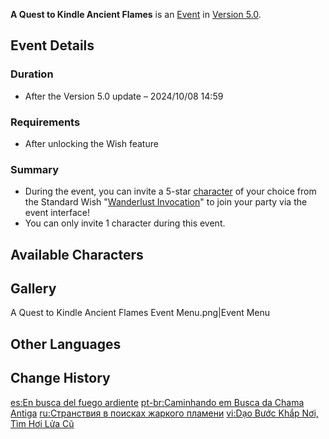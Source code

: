 {{Event
|name              = A Quest to Kindle Ancient Flames
|image             = A Quest to Kindle Ancient Flames.png
|type              = In-Game
|time_known        = yes
|time_start        = 2024-08-28 11:00:00
|time_start_offset = GMT+8
|time_end          = 2024-10-08 14:59:59
|link              = https://genshin.hoyoverse.com/en/news/detail/125455
}}
'''A Quest to Kindle Ancient Flames''' is an [[Event]] in [[Version 5.0]].

==Event Details==
===Duration===
* After the Version 5.0 update – 2024/10/08 14:59

===Requirements===
* After unlocking the Wish feature

===Summary===
* During the event, you can invite a 5-star [[character]] of your choice from the Standard Wish "[[Wanderlust Invocation]]" to join your party via the event interface!
* You can only invite 1 character during this event.

==Available Characters==
{{Card List|Jean, Diluc, Qiqi, Mona, Keqing, Tighnari, Dehya}}

==Gallery==
<gallery>
A Quest to Kindle Ancient Flames Event Menu.png|Event Menu
</gallery>

==Other Languages==
{{Other Languages
|en       = A Quest to Kindle Ancient Flames
|zhs      = 行步诸野，寻燎故焰
|zhs_rm   = Xíngbù Zhūyě, Xúnliáo Gùyàn
|zht      = 行步諸野，尋燎故焰
|zht_rm   = 
|zh_tl    = 
|ja       = 野を渡り、古き炎を求めて
|ja_rm    = No wo Watari, Furuki Honoo wo Motomete
|ja_tl    = 
|ko       = 들판 따라 옛 불을 찾아서
|ko_tl    = In Search of the Old Fire Following the Field
|es       = En busca del fuego ardiente
|es_tl    = In Search of the Burning Fire
|fr       = Errance à la recherche de flammes ardentes
|fr_tl    = Wandering in Search of Blazing Flames
|ru       = Странствия в поисках жаркого пламени
|ru_tl    = Wanderings in Search of Fervent Flame
|th       = สู่เส้นทางจุดประกายเพลิงโบราณ
|th_rm    = 
|th_tl    = 
|vi       = Dạo Bước Khắp Nơi, Tìm Hơi Lửa Cũ
|vi_tl    = 
|de       = Die Reise zum Entzünden alter Flammen
|de_tl    = The Journey to Kindle Ancient Flames
|id       = Perjalanan Menyulut Api Kuno
|id_tl    = A Journey to Ignite Ancient Fire
|pt       = Caminhando em Busca da Chama Antiga
|pt_tl    = 
|tr       = Kadim Alevleri Tutuştur
|tr_tl    = 
|it       = Riaccendere le fiamme antiche
|it_tl    = 
}}

==Change History==
{{Change History|5.0}}

[[es:En busca del fuego ardiente]]
[[pt-br:Caminhando em Busca da Chama Antiga]]
[[ru:Странствия в поисках жаркого пламени]]
[[vi:Dạo Bước Khắp Nơi, Tìm Hơi Lửa Cũ]]